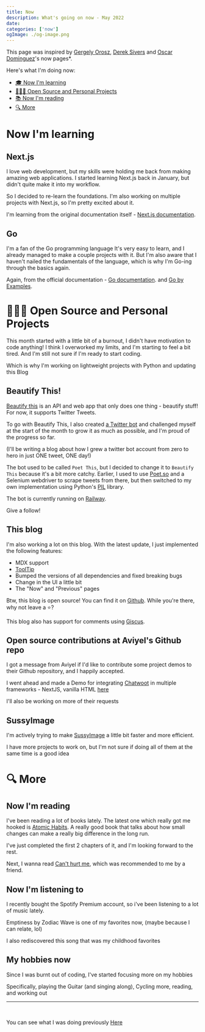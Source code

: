 ```yaml
---
title: Now
description: What's going on now - May 2022
date:
categories: ['now']
ogImage: ./og-image.png
---
```



This page was inspired by <a data-tip="Gergely Orosz is a software developer who spent 4 years in Amsterdam" href="https://blog.pragmaticengineer.com/now/">Gergely Orosz</a>, [Derek Sivers](https://sive.rs/nowff) and <a data-tip="I came to know about now pages because of Oscar. They also shared their now page on the Practically leading discord server, where I first discovered it" href="https://www.oscardominguez.dev/now">Oscar Dominguez</a>'s now pages\*.

Here's what I'm doing now:

<ul>
	<li key="el1">
		<a
			data-tip="Things I'm currently learning, or want to learn"
			href="#now-im-learning"
		>
			🎓 Now I'm learning
		</a>
	</li>
	<li key="el2">
		<a data-tip="Projects I'm working on, or contributed to" href="#projects">
			👨🏽‍💻 Open Source and Personal Projects
		</a>
	</li>
	<li key="el3">
		<a
			data-tip="I read books, here are the ones that I'm currently reading."
			href="#now-im-reading"
		>
			📚 Now I'm reading
		</a>
	</li>
	<li key="el4">
		<a href="#more">🔍 More</a>
	</li>
</ul>

# Now I'm learning <a id='now-im-learning'></a>

## Next.js

I love web development, but my skills were holding me back from making amazing web applications. I started learning Next.js back in January, but didn't quite make it into my workflow.

So I decided to re-learn the foundations. I'm also working on multiple projects with Next.js, so I'm pretty excited about it.

I'm learning from the original documentation itself - [Next.js documentation](https://nextjs.org/docs/introduction/getting-started).

## Go

I'm a fan of the Go programming language It's very easy to learn, and I already managed to make a couple projects with it. But I'm also aware that I haven't nailed the fundamentals of the language, which is why I'm Go-ing through the basics again.

Again, from the official documentation - [Go documentation](https://golang.org/doc/). and [Go by Examples](https://gobyexample.com/).

# 👨🏽‍💻 Open Source and Personal Projects <a id='projects'></a>

This month started with a little bit of a burnout, I didn't have motivation to code anything! I think I overworked my limits, and I'm starting to feel a bit tired.
And I'm still not sure if I'm ready to start coding.

Which is why I'm working on lightweight projects with Python and updating this Blog

## Beautify This!

[Beautify this](https://beautify.dhravya.dev) is an API and web app that only does one thing - beautify stuff! For now, it supports Twitter Tweets.

To go with Beautify This, I also created [a Twitter bot](https://twitter.com/poet_this) and challenged myself at the start of the month to grow it as much as possible, and I'm proud of the progress so far.

(I'll be writing a blog about how I grew a twitter bot account from zero to hero in just ONE tweet, ONE day!)

<Tweet
	tweetLink="https://twitter.com/poet_this/status/1519288066233430017"
	theme="dark"
/>

The bot used to be called `Poet This`, but I decided to change it to `Beautify This` because it's a bit more catchy.
Earlier, I used to use [Poet.so](https://poet.so) and a Selenium webdriver to scrape tweets from there, but then switched to my own implementation using Python's [PIL](https://pillow.readthedocs.io/en/stable/index.html) library.

The bot is currently running on [Railway](https://railway.app).

Give a follow!

<TwitterFollowButton username="poet_this" showFollowers={true} size="large" />

## This blog

I'm also working a lot on this blog. With the latest update, I just implemented the following features:

- MDX support
- <a data-tip="Hello, world!" href="https://react-tooltip.netlify.com">
  	ToolTip
  </a>
- Bumped the versions of all dependencies and fixed breaking bugs
- Change in the UI a little bit
- The "Now" and "Previous" pages

Btw, this blog is open source! You can find it on [Github](https://github.com/dhravya/blog). While you're there, why not leave a ⭐?

This blog also has support for comments using [Giscus](https://giscus.app).

## Open source contributions at Aviyel's Github repo

I got a message from Aviyel if I'd like to contribute some project demos to their Github repository, and I happily accepted.

I went ahead and made a Demo for integrating [Chatwoot](https://chatwoot.com) in multiple frameworks - NextJS, vanilla HTML [here](https://github.com/aviyelverse/project-templates-and-demos/pull/2)

I'll also be working on more of their requests

## SussyImage

I'm actively trying to make [SussyImage](https://github.com/dhravya/sussyimage) a little bit faster and more efficient.

I have more projects to work on, but I'm not sure if doing all of them at the same time is a good idea

# 🔍 More <a id='more'></a>

## Now I'm reading

I've been reading a lot of books lately. The latest one which really got me hooked is [Atomic Habits](https://amzn.to/2QZQZQX). A really good book that talks about how small changes can make a really big difference in the long run.

I've just completed the first 2 chapters of it, and I'm looking forward to the rest.

Next, I wanna read [Can't hurt me](https://www.amazon.com/Cant-Hurt-Me-Master-Your/dp/1544512287), which was recommended to me by a friend.

## Now I'm listening to

I recently bought the Spotify Premium account, so i've been listening to a lot of music lately.

Emptiness by Zodiac Wave is one of my favorites now, (maybe because I can relate, lol)

<Spotify spotifyLink="track/0hn1lhRCoTKN0XWKDqsZQZ" height="80px" />

I also rediscovered this song that was my childhood favorites

<Spotify spotifyLink="track/6GWchpKWsKkwR6jcl0yG6V" height="80px" />

## My hobbies now

Since I was burnt out of coding, I've started focusing more on my hobbies

Specifically, playing the Guitar (and singing along), Cycling more, reading, and working out

<hr
	style={{
		borderBottom: `1px solid`,
		height: 0,
		marginBottom: 1,
	}}
/>
<br/>

You can see what I was doing previously [Here](/previously)
<ReactTooltip />
